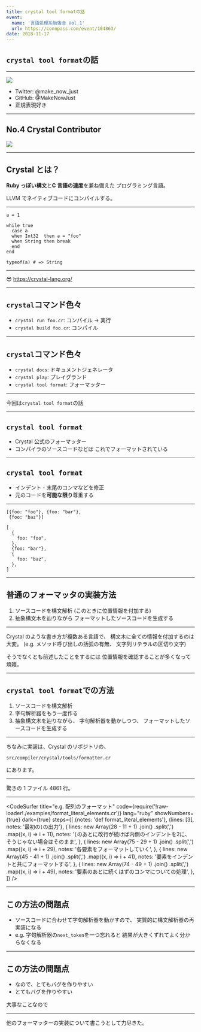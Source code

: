 ```yaml
---
title: crystal tool formatの話
event:
  name: '言語処理系勉強会 Vol.1'
  url: https://connpass.com/event/104863/
date: 2018-11-17
---
```





## `crystal tool format`の話

---

<img src={iconImage} />

- Twitter: @make_now_just
- GitHub: @MakeNowJust
- 正規表現好き

---

## No.4 Crystal Contributor

<img src={no4Image} />

---

## Crystal とは？

**Ruby っぽい構文**と**C 言語の速度**を兼ね備えた
プログラミング言語。

LLVM でネイティブコードにコンパイルする。

---

```crystal
a = 1

while true
  case a
  when Int32  then a = "foo"
  when String then break
  end
end

typeof(a) # => String
```

---

:sunglasses: https://crystal-lang.org/

---

## `crystal`コマンド色々

- `crystal run foo.cr`: コンパイル → 実行
- `crystal build foo.cr`: コンパイル

---

## `crystal`コマンド色々

- `crystal docs`: ドキュメントジェネレータ
- `crystal play`: プレイグランド
- `crystal tool format`: フォーマッター

---

今回は`crystal tool format`の話

---

## `crystal tool format`

- Crystal 公式のフォーマッター
- コンパイラのソースコードなどは
  これでフォーマットされている

---

## `crystal tool format`

- インデント・末尾のコンマなどを修正
- 元のコードを**可能な限り**尊重する

---


```crystal
[{foo: "foo"}, {foo: "bar"},
 {foo: "baz"}]
```

```crystal
[
  {
    foo: "foo",
  },
  {foo: "bar"},
  {
    foo: "baz",
  },
]
```

---

## **普通**のフォーマッタの実装方法

1. ソースコードを構文解析
   (このときに位置情報を付加する)
2. 抽象構文木を辿りながら
   フォーマットしたソースコードを生成する

---

Crystal のような書き方が複数ある言語で、
構文木に全ての情報を付加するのは大変。
(e.g. メソッド呼び出しの括弧の有無、
文字列リテラルの区切り文字)

そうでなくとも前述したことをするには
位置情報を確認することが多くなって煩雑。

---

## `crystal tool format`での方法

1. ソースコードを構文解析
2. 字句解析器をもう一度作る
3. 抽象構文木を辿りながら、
   字句解析器を動かしつつ、
   フォーマットしたソースコードを生成する

---

ちなみに実装は、Crystal のリポジトリの、

`src/compiler/crystal/tools/formatter.cr`

にあります。

---

驚きの 1 ファイル 4861 行。

---

<CodeSurfer
  title="e.g. 配列のフォーマット"
  code={require('!raw-loader!./examples/format_literal_elements.cr')}
  lang="ruby"
  showNumbers={true}
  dark={true}
  steps={[
    {notes: 'def format_literal_elements'},
    {lines: [3], notes: '最初の`[`の出力'},
    {
      lines: new Array(28 - 11 + 1)
        .join()
        .split(',')
        .map((x, i) => i + 11),
      notes: '`[`のあとに改行が続けば内側のインデントを2に、そうじゃない場合はそのまま',
    },
    {
      lines: new Array(75 - 29 + 1)
        .join()
        .split(',')
        .map((x, i) => i + 29),
      notes: '各要素をフォーマットしていく',
    },
    {
      lines: new Array(45 - 41 + 1)
        .join()
        .split(',')
        .map((x, i) => i + 41),
      notes: '要素をインデントと共にフォーマットする',
    },
    {
      lines: new Array(74 - 49 + 1)
        .join()
        .split(',')
        .map((x, i) => i + 49),
      notes: '要素のあとに続くはずのコンマについての処理',
    },
  ]}
/>

---

## この方法の問題点

- ソースコードに合わせて字句解析器を動かすので、
  実質的に構文解析器の再実装になる
- e.g. 字句解析器の`next_token`を一つ忘れると
  結果が大きくずれてよく分からなくなる

---

## この方法の問題点

- なので、とてもバグを作りやすい
- とてもバグを作りやすい

大事なことなので

---

他のフォーマッターの実装について書こうとして力尽きた。
